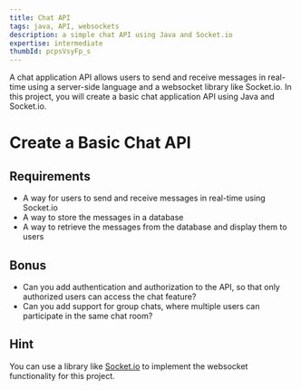 ```yaml
---
title: Chat API
tags: java, API, websockets
description: a simple chat API using Java and Socket.io
expertise: intermediate
thumbId: pcpsVsyFp_s
---
```


A chat application API allows users to send and receive messages in real-time using a server-side language and a websocket library like Socket.io. In this project, you will create a basic chat application API using Java and Socket.io.

<h1>Create a Basic Chat API</h1>
<h2>Requirements</h2>
<ul>
  <li>
    A way for users to send and receive messages in real-time using Socket.io
  </li>
  <li>A way to store the messages in a database</li>
  <li>
    A way to retrieve the messages from the database and display them to users
  </li>
</ul>
<h2>Bonus</h2>
<ul>
  <li>
    Can you add authentication and authorization to the API, so that only
    authorized users can access the chat feature?
  </li>
  <li>
    Can you add support for group chats, where multiple users can participate in
    the same chat room?
  </li>
</ul>
<h2>Hint</h2>
<p>
  You can use a library like <a href="https://socket.io/">Socket.io</a> to
  implement the websocket functionality for this project.
</p>
